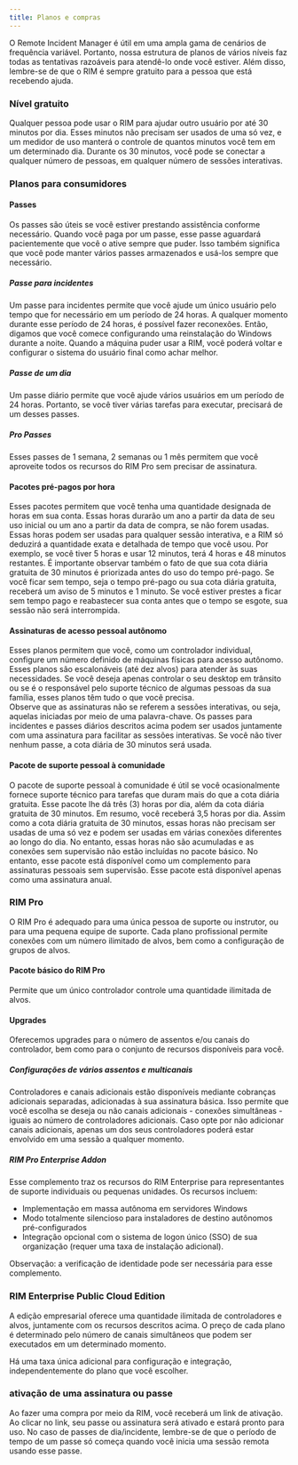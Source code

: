 ```yaml
---
title: Planos e compras
---
```



O Remote Incident Manager é útil em uma ampla gama de cenários de frequência variável. Portanto, nossa estrutura de planos de vários níveis faz todas as tentativas razoáveis para atendê-lo onde você estiver. Além disso, lembre-se de que o RIM é sempre gratuito para a pessoa que está recebendo ajuda.

### Nível gratuito

Qualquer pessoa pode usar o RIM para ajudar outro usuário por até 30 minutos por dia. Esses minutos não precisam ser usados de uma só vez, e um medidor de uso manterá o controle de quantos minutos você tem em um determinado dia. Durante os 30 minutos, você pode se conectar a qualquer número de pessoas, em qualquer número de sessões interativas.

### Planos para consumidores

#### Passes

Os passes são úteis se você estiver prestando assistência conforme necessário. Quando você paga por um passe, esse passe aguardará pacientemente que você o ative sempre que puder. Isso também significa que você pode manter vários passes armazenados e usá-los sempre que necessário.

##### Passe para incidentes

Um passe para incidentes permite que você ajude um único usuário pelo tempo que for necessário em um período de 24 horas. A qualquer momento durante esse período de 24 horas, é possível fazer reconexões. Então, digamos que você comece configurando uma reinstalação do Windows durante a noite. Quando a máquina puder usar a RIM, você poderá voltar e configurar o sistema do usuário final como achar melhor.

##### Passe de um dia

Um passe diário permite que você ajude vários usuários em um período de 24 horas. Portanto, se você tiver várias tarefas para executar, precisará de um desses passes.

##### Pro Passes

Esses passes de 1 semana, 2 semanas ou 1 mês permitem que você aproveite todos os recursos do RIM Pro sem precisar de assinatura.

#### Pacotes pré-pagos por hora

Esses pacotes permitem que você tenha uma quantidade designada de horas em sua conta. Essas horas durarão um ano a partir da data de seu uso inicial ou um ano a partir da data de compra, se não forem usadas.
Essas horas podem ser usadas para qualquer sessão interativa, e a RIM só deduzirá a quantidade exata e detalhada de tempo que você usou. Por exemplo, se você tiver 5 horas e usar 12 minutos, terá 4 horas e 48 minutos restantes. É importante observar também o fato de que sua cota diária gratuita de 30 minutos é priorizada antes do uso do tempo pré-pago. Se você ficar sem tempo, seja o tempo pré-pago ou sua cota diária gratuita, receberá um aviso de 5 minutos e 1 minuto. Se você estiver prestes a ficar sem tempo pago e reabastecer sua conta antes que o tempo se esgote, sua sessão não será interrompida.

#### Assinaturas de acesso pessoal autônomo

Esses planos permitem que você, como um controlador individual, configure um número definido de máquinas físicas para acesso autônomo. Esses planos são escalonáveis (até dez alvos) para atender às suas necessidades. Se você deseja apenas controlar o seu desktop em trânsito ou se é o responsável pelo suporte técnico de algumas pessoas da sua família, esses planos têm tudo o que você precisa.  
Observe que as assinaturas não se referem a sessões interativas, ou seja, aquelas iniciadas por meio de uma palavra-chave. Os passes para incidentes e passes diários descritos acima podem ser usados juntamente com uma assinatura para facilitar as sessões interativas. Se você não tiver nenhum passe, a cota diária de 30 minutos será usada.

#### Pacote de suporte pessoal à comunidade

O pacote de suporte pessoal à comunidade é útil se você ocasionalmente fornece suporte técnico para tarefas que duram mais do que a cota diária gratuita. Esse pacote lhe dá três (3) horas por dia, além da cota diária gratuita de 30 minutos. Em resumo, você receberá 3,5 horas por dia. Assim como a cota diária gratuita de 30 minutos, essas horas não precisam ser usadas de uma só vez e podem ser usadas em várias conexões diferentes ao longo do dia. No entanto, essas horas não são acumuladas e as conexões sem supervisão não estão incluídas no pacote básico. No entanto, esse pacote está disponível como um complemento para assinaturas pessoais sem supervisão. Esse pacote está disponível apenas como uma assinatura anual.

### RIM Pro

O RIM Pro é adequado para uma única pessoa de suporte ou instrutor, ou para uma pequena equipe de suporte. Cada plano profissional permite conexões com um número ilimitado de alvos, bem como a configuração de grupos de alvos.

#### Pacote básico do RIM Pro

Permite que um único controlador controle uma quantidade ilimitada de alvos.

#### Upgrades

Oferecemos upgrades para o número de assentos e/ou canais do controlador, bem como para o conjunto de recursos disponíveis para você.

##### Configurações de vários assentos e multicanais

Controladores e canais adicionais estão disponíveis mediante cobranças adicionais separadas, adicionadas à sua assinatura básica. Isso permite que você escolha se deseja ou não canais adicionais - conexões simultâneas - iguais ao número de controladores adicionais. Caso opte por não adicionar canais adicionais, apenas um dos seus controladores poderá estar envolvido em uma sessão a qualquer momento. 

##### RIM Pro Enterprise Addon

Esse complemento traz os recursos do RIM Enterprise para representantes de suporte individuais ou pequenas unidades. Os recursos incluem:
* Implementação em massa autônoma em servidores Windows
* Modo totalmente silencioso para instaladores de destino autônomos pré-configurados
* Integração opcional com o sistema de logon único (SSO) de sua organização (requer uma taxa de instalação adicional).

Observação: a verificação de identidade pode ser necessária para esse complemento.

### RIM Enterprise Public Cloud Edition

A edição empresarial oferece uma quantidade ilimitada de controladores e alvos, juntamente com os recursos descritos acima. O preço de cada plano é determinado pelo número de canais simultâneos que podem ser executados em um determinado momento.

Há uma taxa única adicional para configuração e integração, independentemente do plano que você escolher.  

### ativação de uma assinatura ou passe

Ao fazer uma compra por meio da RIM, você receberá um link de ativação. Ao clicar no link, seu passe ou assinatura será ativado e estará pronto para uso. No caso de passes de dia/incidente, lembre-se de que o período de tempo de um passe só começa quando você inicia uma sessão remota usando esse passe.
